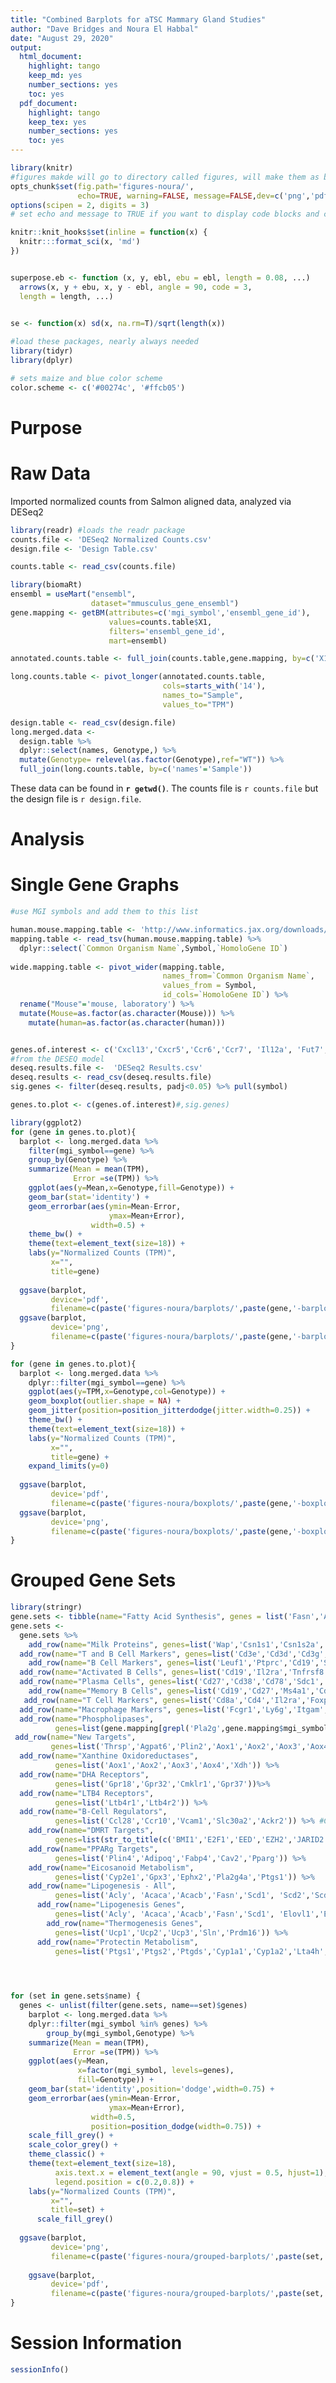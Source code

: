 ```yaml
---
title: "Combined Barplots for aTSC Mammary Gland Studies"
author: "Dave Bridges and Noura El Habbal"
date: "August 29, 2020"
output:
  html_document:
    highlight: tango
    keep_md: yes
    number_sections: yes
    toc: yes
  pdf_document:
    highlight: tango
    keep_tex: yes
    number_sections: yes
    toc: yes
---
```


```r
library(knitr)
#figures makde will go to directory called figures, will make them as both png and pdf files 
opts_chunk$set(fig.path='figures-noura/',
               echo=TRUE, warning=FALSE, message=FALSE,dev=c('png','pdf'))
options(scipen = 2, digits = 3)
# set echo and message to TRUE if you want to display code blocks and code output respectively

knitr::knit_hooks$set(inline = function(x) {
  knitr:::format_sci(x, 'md')
})


superpose.eb <- function (x, y, ebl, ebu = ebl, length = 0.08, ...)
  arrows(x, y + ebu, x, y - ebl, angle = 90, code = 3,
  length = length, ...)

  
se <- function(x) sd(x, na.rm=T)/sqrt(length(x))

#load these packages, nearly always needed
library(tidyr)
library(dplyr)

# sets maize and blue color scheme
color.scheme <- c('#00274c', '#ffcb05')
```

# Purpose

# Raw Data

Imported normalized counts from Salmon aligned data, analyzed via DESeq2

```r
library(readr) #loads the readr package
counts.file <- 'DESeq2 Normalized Counts.csv'
design.file <- 'Design Table.csv'

counts.table <- read_csv(counts.file) 

library(biomaRt)
ensembl = useMart("ensembl",
                  dataset="mmusculus_gene_ensembl")
gene.mapping <- getBM(attributes=c('mgi_symbol','ensembl_gene_id'),
                      values=counts.table$X1,
                      filters='ensembl_gene_id',
                      mart=ensembl)

annotated.counts.table <- full_join(counts.table,gene.mapping, by=c('X1'='ensembl_gene_id'))

long.counts.table <- pivot_longer(annotated.counts.table,
                                  cols=starts_with('14'),
                                  names_to="Sample",
                                  values_to="TPM")

design.table <- read_csv(design.file)
long.merged.data <- 
  design.table %>%
  dplyr::select(names, Genotype,) %>%
  mutate(Genotype= relevel(as.factor(Genotype),ref="WT")) %>%
  full_join(long.counts.table, by=c('names'='Sample'))
```

These data can be found in **`r getwd()`**.  The counts file is `r counts.file` but the design file is `r design.file`.

# Analysis

# Single Gene Graphs

```r
#use MGI symbols and add them to this list

human.mouse.mapping.table <- 'http://www.informatics.jax.org/downloads/reports/HOM_MouseHumanSequence.rpt'
mapping.table <- read_tsv(human.mouse.mapping.table) %>%
  dplyr::select(`Common Organism Name`,Symbol,`HomoloGene ID`) 
  
wide.mapping.table <- pivot_wider(mapping.table,
                                  names_from=`Common Organism Name`,
                                  values_from = Symbol,
                                  id_cols=`HomoloGene ID`) %>%
  rename("Mouse"='mouse, laboratory') %>%
  mutate(Mouse=as.factor(as.character(Mouse))) %>%
    mutate(human=as.factor(as.character(human)))


genes.of.interest <- c('Cxcl13','Cxcr5','Ccr6','Ccr7', 'Il12a', 'Fut7', 'Tnfsf14', 'Cr2', 'Azgp1','Aicda', 'Lef1', 'Cd19', 'Cd22', 'Siglecg','Foxp3', 'Cxcr5', 'Ntrk1', 'Sstr4', 'Pla2g2d', 'Pla2g5', 'Pla2g3','Pla2g4f','Pla2g6', 'Cyp4f18', 'Agtr2', 'Fabp3', 'Zan', 'Cntnap2', 'Foxp3', 'Pax5','Il10', 'Pcdha10','Cnr2', 'Kcna1', 'Azgp1', 'Lef1', 'Cd79a','Cd3d', 'Cd247', 'Cd4', 'Cd3g', 'Cd28', 'Cd3e', 'Ccr7', 'Lck', 'Blk', 'Itk', 'Syk', 'Myoz2', 'Mypn', 'Mybph', 'Myom2', 'Myh8', 'Myh7', 'Myh4', 'Myh1', 'Myl2','Myl1', 'MYPF', 'Acta1','Ryr1','Csrp3','Prkag3', 'Tnnt2','Tnnt3', 'Acaca', 'Srebf1', 'Acly', 'Fasn', 'Rps6kb1', 'Eif4ebp1', 'Acat1','Akt1', 'Rps14', 'Plin1', 'Plin2',  'Fabp4', 'Dgat1', 'Dgat2', 'Lpl', 'Pnpla2', 'Gpat3', 'Acsl1', 'Acsl3', 'Acsl4', 'Acsl5', 'Acsl6', 'Elovl1', 'Elovl2', 'Elovl3', 'Elovl4', 'Elovl5', 'Elovl6', 'Elovl7', 'Scd1', 'Scd2', 'Scd3', 'Scd4', 'Fads1', 'Fads2','Fads2b','Fads3','Fads6', 'Mfsd2a', 'Mfsd6', 'Mfsd8', 'Mfs10', 'Mfsd14a', 'Mfsd14b', 'Cyp2d34', 'Cyp4f18', 'Cyp1a2', 'Cyp2c50', 'Cyp4a12a', 'Cyp4a12b', 'Cyp2c50') #you can choose any gene name  but by default it show the sig genes , previously this code had c('Fasn','Wap','Csn2','Insr') UNCERTAIN about CNR3 to find homologous if it is pcdha10 or not, used Pcdha10 for mouse which has different homologene ID number that that of humans; MYPF does not exist as a gene (possible typo? when indeed it is MYLF?); 
#from the DESEQ model
deseq.results.file <-  'DESeq2 Results.csv'
deseq.results <- read_csv(deseq.results.file)
sig.genes <- filter(deseq.results, padj<0.05) %>% pull(symbol)

genes.to.plot <- c(genes.of.interest)#,sig.genes)
```

```r
library(ggplot2)
for (gene in genes.to.plot){
  barplot <- long.merged.data %>%
    filter(mgi_symbol==gene) %>%
    group_by(Genotype) %>%
    summarize(Mean = mean(TPM),
              Error =se(TPM)) %>%
    ggplot(aes(y=Mean,x=Genotype,fill=Genotype)) +
    geom_bar(stat='identity') +
    geom_errorbar(aes(ymin=Mean-Error,
                      ymax=Mean+Error),
                  width=0.5) +
    theme_bw() +
    theme(text=element_text(size=18)) +
    labs(y="Normalized Counts (TPM)",
         x="",
         title=gene)
  
  ggsave(barplot,
         device='pdf',
         filename=c(paste('figures-noura/barplots/',paste(gene,'-barplot.pdf', sep=''), sep=''))) 
  ggsave(barplot, 
         device='png',
         filename=c(paste('figures-noura/barplots/',paste(gene,'-barplot.png', sep=''), sep='')))
}
```

```r
for (gene in genes.to.plot){
  barplot <- long.merged.data %>%
    dplyr::filter(mgi_symbol==gene) %>%
    ggplot(aes(y=TPM,x=Genotype,col=Genotype)) +
    geom_boxplot(outlier.shape = NA) +
    geom_jitter(position=position_jitterdodge(jitter.width=0.25)) +
    theme_bw() +
    theme(text=element_text(size=18)) +
    labs(y="Normalized Counts (TPM)",
         x="",
         title=gene) +
    expand_limits(y=0)
  
  ggsave(barplot,
         device='pdf',
         filename=c(paste('figures-noura/boxplots/',paste(gene,'-boxplot.pdf', sep=''), sep=''))) 
  ggsave(barplot, 
         device='png',
         filename=c(paste('figures-noura/boxplots/',paste(gene,'-boxplot.png', sep=''), sep='')))
}
```

# Grouped Gene Sets

```r
library(stringr)
gene.sets <- tibble(name="Fatty Acid Synthesis", genes = list('Fasn','Acly','Acaca'))
gene.sets <- 
  gene.sets %>% 
    add_row(name="Milk Proteins", genes=list('Wap','Csn1s1','Csn1s2a','Csn1s2b','Csn2','Csn3','Lalba','Ltf')) %>%
  add_row(name="T and B Cell Markers", genes=list('Cd3e','Cd3d','Cd3g','Ptprc','Cd19')) %>% #CD3, CD45(Ptprc), CD19
    add_row(name="B Cell Markers", genes=list('Leuf1','Ptprc','Cd19','Sdc1','Tnfrsf13b','Spn','Cd79a')) %>% #see https://www.novusbio.com/antibody-news/how-to-identify-b-cell-subsets-using-flow-cytometry CD45(Leufr), CD45R/B220(Ptprc), CD19, CD138(Sdc1), TACI(Tnfrsf13b), CD43(Spn)
  add_row(name="Activated B Cells", genes=list('Cd19','Il2ra','Tnfrsf8')) %>%
  add_row(name="Plasma Cells", genes=list('Cd27','Cd38','Cd78','Sdc1','Slamf7','Il6')) %>%  
    add_row(name="Memory B Cells", genes=list('Cd19','Cd27','Ms4a1','Cd40','Cd80','	Pdcd1lg2','Cxcr3','Cxcr5','Cxcr6')) %>%  
   add_row(name="T Cell Markers", genes=list('Cd8a','Cd4','Il2ra','Foxp3','Il7r')) %>% #CD8 (Killer), CD4 (helper), CD25(Il2ra)/FoxP3,CD127(Il7r) Tregs)
  add_row(name="Macrophage Markers", genes=list('Fcgr1','Ly6g','Itgam','Itgax','Csf1r')) %>% #CD64=Fcgr1,CD11B=Itgam,CD11C=Itgax, CD115=Csf1r 
  add_row(name="Phospholipases",
          genes=list(gene.mapping[grepl('Pla2g',gene.mapping$mgi_symbol),]$mgi_symbol)) %>%
 add_row(name="New Targets",
         genes=list('Thrsp','Agpat6','Plin2','Aox1','Aox2','Aox3','Aox4','Btn1a1','Btn1a2')) %>%
  add_row(name="Xanthine Oxidoreductases",
          genes=list('Aox1','Aox2','Aox3','Aox4','Xdh')) %>%
  add_row(name="DHA Receptors",
          genes=list('Gpr18','Gpr32','Cmklr1','Gpr37'))%>%
  add_row(name="LTB4 Receptors",
          genes=list('Ltb4r1','Ltb4r2')) %>%
  add_row(name="B-Cell Regulators",
          genes=list('Ccl28','Ccr10','Vcam1','Slc30a2','Ackr2')) %>% #CCL28 binds to CCR10 on B-cells (see http://dx.doi.org/10.1007/s10911-010-9188-7 and its ref45). VCAM-1 blocking decreases IgA secretion (ref 52)
    add_row(name="DMRT Targets",
          genes=list(str_to_title(c('BMI1','E2F1','EED','EZH2','JARID2','KLF4','MTF2','MYBL2','MYC','PAX3','PHC1','PPARD','RNF2','SMAD4','SMARCA4','STAT3','SUZ12','TP53','ZNF217')))) %>% # from https://maayanlab.cloud/Harmonizome/gene/DMRT2 CHEA Transcription Factor Targets
    add_row(name="PPARg Targets",
          genes=list('Plin4','Adipoq','Fabp4','Cav2','Pparg')) %>%
    add_row(name="Eicosanoid Metabolism",
          genes=list('Cyp2e1','Gpx3','Ephx2','Pla2g4a','Ptgs1')) %>%
    add_row(name="Lipogenesis - All",
          genes=list('Acly', 'Acaca','Acacb','Fasn','Scd1', 'Scd2','Scd3','Scd4',paste('Elovl', seq(1,7), sep=""), 'Fads1','Fads2','Fads2b','Fads3','Fads6','Ptgs1','Ptg2s2','Alox12','Alox12b','Alox12e','Alox15','Alox5','Alox8','Aloxe3','Agpat1','Agpat2','Agpat3','Agpat4','Agpat5','Gpat3','Gpat4','Lpin1','Lpin2','Lpin3','Dgat1','Dgat2')) %>%
      add_row(name="Lipogenesis Genes",
          genes=list('Acly', 'Acaca','Acacb','Fasn','Scd1', 'Elovl1','Elovl5', 'Fads1','Fads2')) %>%
        add_row(name="Thermogenesis Genes",
          genes=list('Ucp1','Ucp2','Ucp3','Sln','Prdm16')) %>%
      add_row(name="Protectin Metabolism",
          genes=list('Ptgs1','Ptgs2','Ptgds','Cyp1a1','Cyp1a2','Lta4h','Alox12','Alox12b','Alox12e','Alox15','Alox5','Alox8','Aloxe3','Gpx3','Gpx4','Cyp2e1','Cyp3a4','Cyp2c8','Cyp2d6','Cyp2c9','Hpgd','Ephx1','Ephx2','Ephx3','Ephx4','Gstm4','Ltc4s')) # from https://reactome.org/PathwayBrowser/#/R-HSA-9018677&PATH=R-HSA-1430728,R-HSA-556833,R-HSA-9018678&DTAB=MT
  



for (set in gene.sets$name) {
  genes <- unlist(filter(gene.sets, name==set)$genes)
    barplot <- long.merged.data %>%
    dplyr::filter(mgi_symbol %in% genes) %>%
        group_by(mgi_symbol,Genotype) %>%
    summarize(Mean = mean(TPM),
              Error =se(TPM)) %>%
    ggplot(aes(y=Mean,
               x=factor(mgi_symbol, levels=genes),
               fill=Genotype)) +
    geom_bar(stat='identity',position='dodge',width=0.75) +
    geom_errorbar(aes(ymin=Mean-Error,
                      ymax=Mean+Error),
                  width=0.5,
                  position=position_dodge(width=0.75)) +
    scale_fill_grey() +
    scale_color_grey() +
    theme_classic() +
    theme(text=element_text(size=18),
          axis.text.x = element_text(angle = 90, vjust = 0.5, hjust=1),
          legend.position = c(0.2,0.8)) +
    labs(y="Normalized Counts (TPM)",
         x="",
         title=set) +
      scale_fill_grey()
    
  ggsave(barplot, 
         device='png',
         filename=c(paste('figures-noura/grouped-barplots/',paste(set,' Plot.png', sep=''), sep='')))
  
    ggsave(barplot, 
         device='pdf',
         filename=c(paste('figures-noura/grouped-barplots/',paste(set,' Plot.pdf', sep=''), sep='')))
}
```

# Session Information

```r
sessionInfo()
```